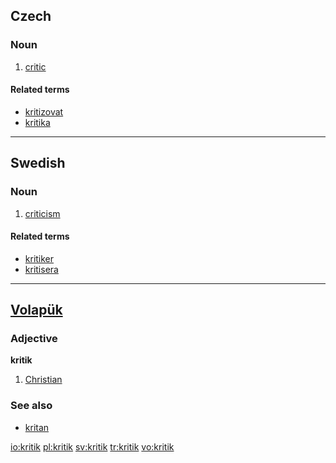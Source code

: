 {{see|Kritik}}
==Czech==

===Noun===
{{cs-noun|g=m}}

# [[critic]]

====Related terms====
* [[kritizovat]]
* [[kritika]] {{f}}

----

==Swedish==

===Noun===
{{infl|sv|noun|g=c|uncountable}}

# [[criticism]]

====Related terms====
*[[kritiker]]
*[[kritisera]]

----

==[[Volapük]]==

===Adjective===
'''kritik'''

# [[Christian]]

===See also===
*[[kritan]]

[[io:kritik]]
[[pl:kritik]]
[[sv:kritik]]
[[tr:kritik]]
[[vo:kritik]]